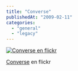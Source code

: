 ```yaml
---
title: "Converse"
publishedAt: "2009-02-11"
categories: 
  - "general"
  - "legacy"
---
```


[![Converse en flickr](http://farm4.static.flickr.com/3377/3272303265_1f679ef9b8.jpg)](http://www.flickr.com/photos/ryck/3272303265/ "Converse")

[Converse](http://www.flickr.com/photos/ryck/3272303265/) en flickr
